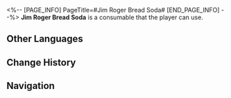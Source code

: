 <%-- [PAGE_INFO]
PageTitle=#Jim Roger Bread Soda#
[END_PAGE_INFO] --%>
{{Consumable Infobox
|id          = 408004
|image       = Item Jim Roger Bread Soda.png{{subst:void|<!--$UPLOAD:<<SpriteOutput/ItemFigures/408004.png>-<Item Jim Roger Bread Soda.png>-<Consumable Icons>>-->}}
|type        = undefined
|rarity      = 3
|effect      = When used, instantly heal a single ally by 100% of their Max HP.
|description = Crush dried bread into fine crumbs, add water, extract the liquid and let it undergo fermentation. Add Jim Roger patented ingredients as the last step. And there you go, authentic taste of Jim Roger!
|effectType  = 
|effectType2 = 
|effectType3 = 
|recipe      = 
|source1     = 
|source2     = 
|source3     = 
}}
'''Jim Roger Bread Soda''' is a consumable that the player can use.

==Other Languages==
{{Other Languages
|en   = Jim Roger Bread Soda
|zhs  = 吉姆•罗杰面包味汽水
|zht  = 吉姆•羅傑麵包口味汽水
|ja   = ジム・ロジャーパンフレーバーのソーダ水
|ko   = 짐•로저의 빵 맛 소다수
|es   = Bebida con sabor a pan de Jim Roger
|fr   = Soda au pain de Jim Roger
|ru   = Хлебная содовая Джима Роджера
|th   = Jim Roger Bread Soda
|vi   = Soda Bánh Mì Jim Roger
|de   = Jim Rogers Backsoda
|id   = Jim Roger Bread Soda
|pt   = Refrigerante de Pão do Jim Roger
}}

==Change History==
{{Change History|1.0}}

==Navigation==
{{Consumable Navbox}}